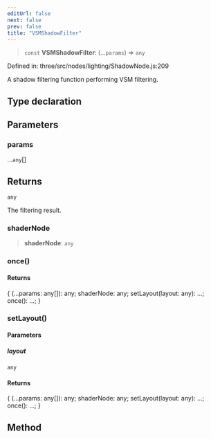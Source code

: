 ```yaml
---
editUrl: false
next: false
prev: false
title: "VSMShadowFilter"
---
```


> `const` **VSMShadowFilter**: (...`params`) => `any`

Defined in: three/src/nodes/lighting/ShadowNode.js:209

A shadow filtering function performing VSM filtering.

## Type declaration

## Parameters

### params

...`any`[]

## Returns

`any`

The filtering result.

### shaderNode

> **shaderNode**: `any`

### once()

#### Returns

\{ (...params: any\[\]): any; shaderNode: any; setLayout(layout: any): ...; once(): ...; \}

### setLayout()

#### Parameters

##### layout

`any`

#### Returns

\{ (...params: any\[\]): any; shaderNode: any; setLayout(layout: any): ...; once(): ...; \}

## Method
